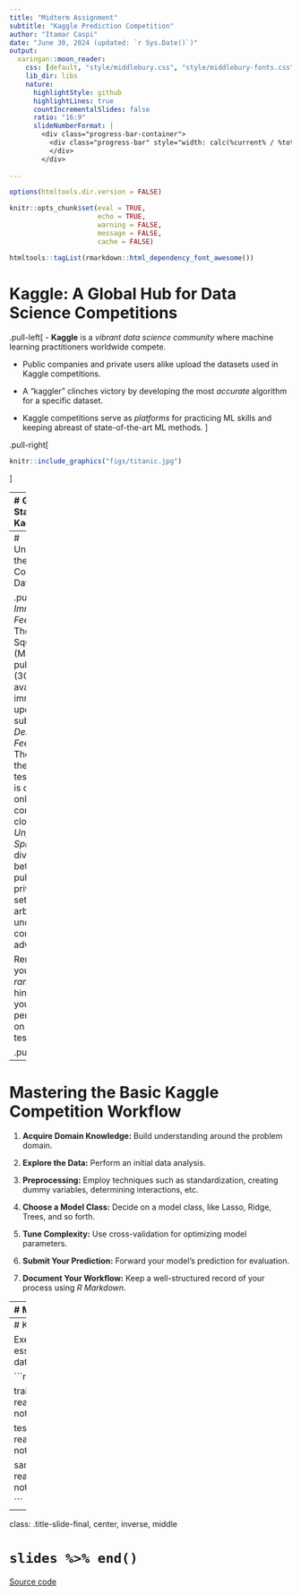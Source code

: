 ```yaml
---
title: "Midterm Assignment"
subtitle: "Kaggle Prediction Competition"
author: "Itamar Caspi"
date: "June 30, 2024 (updated: `r Sys.Date()`)"
output:
  xaringan::moon_reader:
    css: [default, "style/middlebury.css", "style/middlebury-fonts.css"]
    lib_dir: libs
    nature:
      highlightStyle: github
      highlightLines: true
      countIncrementalSlides: false
      ratio: "16:9"
      slideNumberFormat: |
        <div class="progress-bar-container">
          <div class="progress-bar" style="width: calc(%current% / %total% * 100%);">
          </div>
        </div>
      
---
```


```r
options(htmltools.dir.version = FALSE)

knitr::opts_chunk$set(eval = TRUE,
                      echo = TRUE,
                      warning = FALSE,
                      message = FALSE,
                      cache = FALSE)

htmltools::tagList(rmarkdown::html_dependency_font_awesome())
```
# Kaggle: A Global Hub for Data Science Competitions

.pull-left[
- **Kaggle** is a *vibrant data science community* where machine learning practitioners worldwide compete.

- Public companies and private users alike upload the datasets used in Kaggle competitions.

- A "kaggler" clinches victory by developing the most *accurate* algorithm for a specific dataset.

- Kaggle competitions serve as *platforms* for practicing ML skills and keeping abreast of state-of-the-art ML methods.
]


.pull-right[


```r
knitr::include_graphics("figs/titanic.jpg")
```
]

---
# Getting Started with Kaggle

.pull-left[
1. **Step One:** Visit [www.kaggle.com](www.kaggle.com) and sign-up.

2. **Step Two:** Navigate to the ml4econ course competition (link on Moodle)

3. **Step Three:** Thoroughly review the competition details including objectives, deadlines, data, evaluation criteria, submission rules, and so on.
]

.pull-right[
```r
knitr::include_graphics("figs/ml4econ-kaggle.png")
```
]


---
# Understanding the Kaggle Competition Data Structure

.pull-left[
- *Immediate Feedback:* The Mean Squared Error (MSE) for the public test set (30%) is available immediately upon submission.
- *Delayed Feedback:* The MSE for the private test set (70%) is disclosed only after the competition closes.
- *Unpredictable Split:* The division between the public and private test sets is arbitrary and undisclosed to competitors in advance.

Remember, your *final ranking* hinges on your performance on the *private* test set.
]

.pull-right[
```r
knitr::include_graphics("figs/mse.png")
```
]


---
# Mastering the Basic Kaggle Competition Workflow

1. **Acquire Domain Knowledge:** Build understanding around the problem domain.

2. **Explore the Data:** Perform an initial data analysis.

3. **Preprocessing:** Employ techniques such as standardization, creating dummy variables, determining interactions, etc.

4. **Choose a Model Class:** Decide on a model class, like Lasso, Ridge, Trees, and so forth.

5. **Tune Complexity:** Use cross-validation for optimizing model parameters.

6. **Submit Your Prediction:** Forward your model's prediction for evaluation.

7. **Document Your Workflow:** Keep a well-structured record of your process using *R Markdown*.



---
# Monitoring Your Performance

.pull-left[
- Leverage the public leaderboard to *track your performance*.  

- Your interim ranking (reflected in the "scores" column) is determined by your MSE on the public test set.  

- After the competition closes, the final ranking will hinge on the MSE on the private test set.  

- While you may submit multiple predictions, exercise caution to avoid overfitting the public test set!
]

.pull-right[
```r
knitr::include_graphics("figs/tracking.png")
```
]


---
# Kickstarting Your Kaggle Journey

Executing this code chunk will automatically download the essential data for our Kaggle competition. This includes train data, test data, and a sample submission file.


```r

library(tidyverse)

train <- read.csv("https://raw.githubusercontent.com/ml4econ/lecture-notes-2024/master/a-kaggle/data/train.csv")

test <- read.csv("https://raw.githubusercontent.com/ml4econ/lecture-notes-2023/master/a-kaggle/data/test.csv")

sample_submission <- read.csv("https://raw.githubusercontent.com/ml4econ/lecture-notes-2023/master/a-kaggle/data/sample_submission.csv")

```


---
class: .title-slide-final, center, inverse, middle

# `slides %>% end()`

[<i class="fa fa-github"></i> Source code](https://raw.githack.com/ml4econ/notes-spring2021/master/a-kaggle/a-kaggle.html)  





